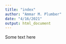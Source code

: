 ```yaml
---
title: "index"
author: "Ammar M. Plumber"
date: "4/16/2021"
output: html_document
---
```


Some text here

